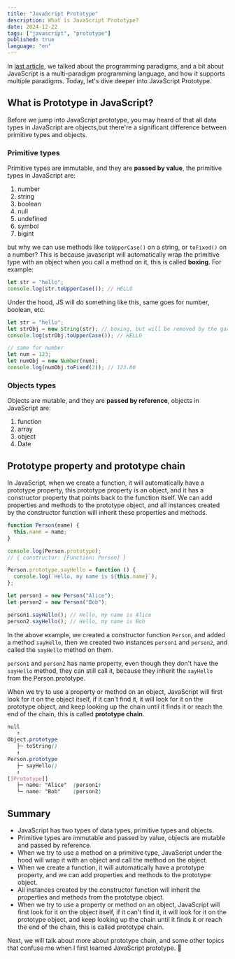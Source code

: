 ```yaml
---
title: "JavaScript Prototype"
description: What is JavaScript Prototype?
date: 2024-12-22
tags: ["javascript", "prototype"]
published: true
language: "en"
---
```


In [last article](/en/blog/js-prototype-introduction-programming-paradigms), we talked about the programming paradigms, and a bit about JavaScript is a multi-paradigm programming language, and how it supports multiple paradigms.
Today, let's dive deeper into JavaScript Prototype.

## What is Prototype in JavaScript?

Before we jump into JavaScript prototype, you may heard of that all data types in JavaScript are objects,but there're a significant difference between primitive types and objects.

### Primitive types

Primitive types are immutable, and they are **passed by value**, the primitive types in JavaScript are:

1. number
2. string
3. boolean
4. null
5. undefined
6. symbol
7. bigint

but why we can use methods like `toUpperCase()` on a string, or `toFixed()` on a number? This is because javascript will automatically wrap the primitive type with an object when you call a method on it, this is called **boxing**.
For example:

```js
let str = "hello";
console.log(str.toUpperCase()); // HELLO
```

Under the hood, JS will do something like this, same goes for number, boolean, etc.

```js
let str = "hello";
let strObj = new String(str); // boxing, but will be removed by the garbage collector after the method call
console.log(strObj.toUpperCase()); // HELLO

// same for number
let num = 123;
let numObj = new Number(num);
console.log(numObj.toFixed(2)); // 123.00
```

### Objects types

Objects are mutable, and they are **passed by reference**, objects in JavaScript are:

1. function
2. array
3. object
4. Date

## Prototype property and prototype chain

In JavaScript, when we create a function, it will automatically have a prototype property, this prototype property is an object, and it has a constructor property that points back to the function itself.
We can add properties and methods to the prototype object, and all instances created by the constructor function will inherit these properties and methods.

```js
function Person(name) {
  this.name = name;
}

console.log(Person.prototype);
// { constructor: [Function: Person] }

Person.prototype.sayHello = function () {
  console.log(`Hello, my name is ${this.name}`);
};

let person1 = new Person("Alice");
let person2 = new Person("Bob");

person1.sayHello(); // Hello, my name is Alice
person2.sayHello(); // Hello, my name is Bob
```

In the above example, we created a constructor function `Person`, and added a method `sayHello`, then we created two instances `person1` and `person2`, and called the `sayHello` method on them.

`person1` and `person2` has name property, even though they don't have the `sayHello` method, they can still call it, because they inherit the `sayHello` from the Person.prototype.

When we try to use a property or method on an object, JavaScript will first look for it on the object itself, if it can't find it, it will look for it on the prototype object, and keep looking up the chain until it finds it or reach the end of the chain,
this is called **prototype chain**.

```css
null
   ↑
Object.prototype
   ├─ toString()
   ↑
Person.prototype
   ├─ sayHello()
   ↑
[[Prototype]]
   ├─ name: "Alice"  (person1)
   └─ name: "Bob"    (person2)
```

## Summary

- JavaScript has two types of data types, primitive types and objects.
- Primitive types are immutable and passed by value, objects are mutable and passed by reference.
- When we try to use a method on a primitive type, JavaScript under the hood will wrap it with an object and call the method on the object.
- When we create a function, it will automatically have a prototype property, and we can add properties and methods to the prototype object.
- All instances created by the constructor function will inherit the properties and methods from the prototype object.
- When we try to use a property or method on an object, JavaScript will first look for it on the object itself, if it can't find it, it will look for it on the prototype object, and keep looking up the chain until it finds it or reach the end of the chain, this is called prototype chain.

Next, we will talk about more about prototype chain, and some other topics that confuse me when I first learned JavaScript prototype. 🥲
